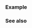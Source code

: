 {{include page|cpp/chrono/year_and_month operator arith|year_month_weekday}}

===Example===
{{example
|code=
#include &lt;cassert&gt;
#include &lt;chrono&gt;
#include &lt;iostream&gt;

int main()
{
    auto ymwi{1/std::chrono::Wednesday[2]/2021};
    std::cout &lt;&lt; ymwi &lt;&lt; '\n';

    ymwi += std::chrono::years(5);
    std::cout &lt;&lt; ymwi &lt;&lt; '\n';
    assert(static_cast&lt;std::chrono::year_month_day&gt;(ymwi) ==
                       std::chrono::year(2026)/1/14);

    ymwi -= std::chrono::months(1);
    std::cout &lt;&lt; ymwi &lt;&lt; '\n';
    assert(static_cast&lt;std::chrono::year_month_day&gt;(ymwi) == 
                       std::chrono::day(10)/12/2025);
}
|output=
2021/Jan/Wed[2]
2026/Jan/Wed[2]
2025/Dec/Wed[2]
}}

===See also===
{{dsc begin}}
{{dsc inc|{{BASEPAGENAMEE}}/dsc operator arith 2}}
{{dsc end}}

{{langlinks|es|ja|ru|zh}}